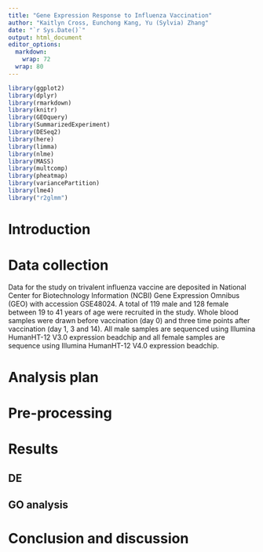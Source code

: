 ```yaml
---
title: "Gene Expression Response to Influenza Vaccination"
author: "Kaitlyn Cross, Eunchong Kang, Yu (Sylvia) Zhang"
date: "`r Sys.Date()`"
output: html_document
editor_options: 
  markdown: 
    wrap: 72
  wrap: 80
---
```


```r
library(ggplot2)
library(dplyr)
library(rmarkdown)
library(knitr)
library(GEOquery)
library(SummarizedExperiment)
library(DESeq2)
library(here)
library(limma)
library(nlme)
library(MASS)
library(multcomp)
library(pheatmap)
library(variancePartition)
library(lme4)
library("r2glmm")
```

# Introduction

# Data collection

Data for the study on trivalent influenza vaccine are deposited in National Center for Biotechnology Information (NCBI) Gene Expression Omnibus (GEO) with accession GSE48024. A total of 119 male and 128 female between 19 to 41 years of age were recruited in the study. Whole blood samples were drawn before vaccination (day 0) and three time points after vaccination (day 1, 3 and 14). All male samples are sequenced using Illumina HumanHT-12 V3.0 expression beadchip and all female samples are sequence using Illumina HumanHT-12 V4.0 expression beadchip. 

# Analysis plan

# Pre-processing

# Results

## DE

## GO analysis

# Conclusion and discussion



